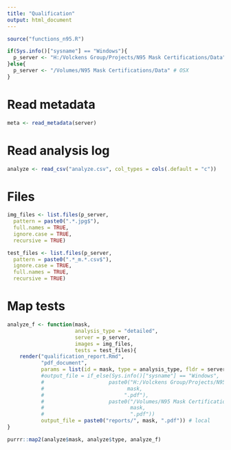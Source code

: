 ```yaml
---
title: "Qualification"
output: html_document
---
```


```r
source("functions_n95.R")
```

```r
if(Sys.info()["sysname"] == "Windows"){
  p_server <- "H:/Volckens Group/Projects/N95 Mask Certifications/Data" # Windows
}else{
  p_server <- "/Volumes/N95 Mask Certifications/Data" # OSX
}
```

# Read metadata

```r
meta <- read_metadata(server)
```

# Read analysis log

```r
analyze <- read_csv("analyze.csv", col_types = cols(.default = "c"))
```

# Files

```r
img_files <- list.files(p_server, 
  pattern = paste0(".*.jpg$"),
  full.names = TRUE,
  ignore.case = TRUE,
  recursive = TRUE)
```

```r
test_files <- list.files(p_server,
  pattern = paste0(".*_m.*.csv$"),
  ignore.case = TRUE,
  full.names = TRUE,
  recursive = TRUE) 
```

# Map tests

```r
analyze_f <- function(mask,
                      analysis_type = "detailed",
                      server = p_server,
                      images = img_files,
                      tests = test_files){
    render("qualification_report.Rmd",
           "pdf_document",
           params = list(id = mask, type = analysis_type, fldr = server, img = images, tst = tests),
           #output_file = if_else(Sys.info()["sysname"] == "Windows",
           #                     paste0("H:/Volckens Group/Projects/N95 Mask Certifications/Data/qualification reports/",
           #                           mask,
           #                          ".pdf"),
           #                     paste0("/Volumes/N95 Mask Certifications/Data/qualification reports/",
           #                            mask,
           #                            ".pdf"))
           output_file = paste0("reports/", mask, ".pdf")) # local
}
```

```r
purrr::map2(analyze$mask, analyze$type, analyze_f)
```
